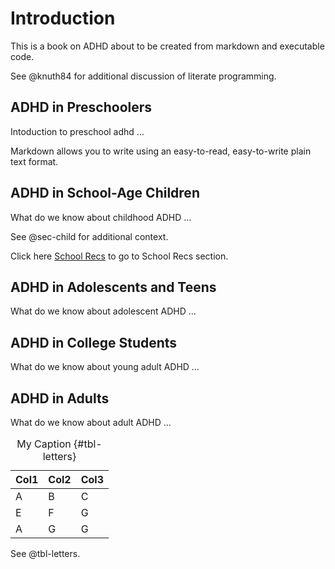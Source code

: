 # Introduction {#sec-introduction}

This is a book on ADHD about to be created from markdown and executable code.

See @knuth84 for additional discussion of literate programming.

## ADHD in Preschoolers

Intoduction to preschool adhd ...

Markdown\index{Markdown} allows you to write using an easy-to-read, easy-to-write plain text format.

## ADHD in School-Age Children

What do we know about childhood ADHD ...

See @sec-child for additional context.

Click here [School Recs](child.qmd#recommendations-for-school) to go to School Recs section.

## ADHD in Adolescents and Teens

What do we know about adolescent ADHD ...

## ADHD in College Students

What do we know about young adult ADHD ...

## ADHD in Adults

What do we know about adult ADHD ...

| Col1 | Col2 | Col3 |
|------|------|------|
| A    | B    | C    |
| E    | F    | G    |
| A    | G    | G    |

: My Caption {#tbl-letters}

See @tbl-letters.
